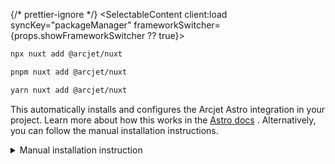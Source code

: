 

{/* prettier-ignore */}
<SelectableContent client:load syncKey="packageManager" frameworkSwitcher={props.showFrameworkSwitcher ?? true}>
<div slot="npm" slotIdx="1">

```sh
npx nuxt add @arcjet/nuxt
```

</div>
<div slot="pnpm" slotIdx="2">

```sh
pnpm nuxt add @arcjet/nuxt
```

</div>
<div slot="yarn" slotIdx="3">

```sh
yarn nuxt add @arcjet/nuxt
```

</div>
</SelectableContent>

This automatically installs and configures the Arcjet Astro integration in your
project. Learn more about how this works in the [Astro docs](https://docs.astro.build/en/guides/integrations-guide/)
. Alternatively, you can follow the manual installation instructions.

<details>
    <summary>Manual installation instruction</summary>
    
    In your project root, run the following command:

    {/* prettier-ignore */}
    <SelectableContent client:load syncKey="packageManager" frameworkSwitcher={props.showFrameworkSwitcher ?? true}>
    <div slot="npm" slotIdx="1">

    ```sh
    npm add @arcjet/nuxt
    ```

    </div>
    <div slot="pnpm" slotIdx="2">

    ```sh
    pnpm add @arcjet/nuxt
    ```

    </div>
    <div slot="yarn" slotIdx="3">

    ```sh
    yarn add @arcjet/nuxt
    ```

    </div>
    </SelectableContent>

    Update your Astro configuration file:

    <Code code={removeTSCCommentDirectives(ConfigBaseJS)} lang="js" title="astro.config.mjs" />

</details>
